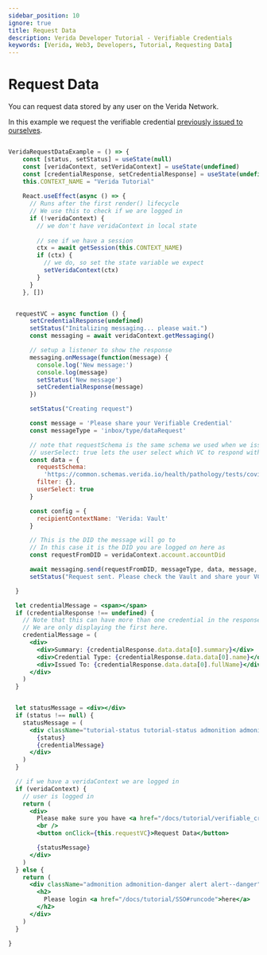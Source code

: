 ```yaml
---
sidebar_position: 10
ignore: true
title: Request Data
description: Verida Developer Tutorial - Verifiable Credentials
keywords: [Verida, Web3, Developers, Tutorial, Requesting Data]
---
```


# Request Data

You can request data stored by any user on the Verida Network. 

In this example we request the verifiable credential [previously issued to ourselves](/docs/tutorial/verifiable_credentials#runcode). 

```jsx live

VeridaRequestDataExample = () => {
    const [status, setStatus] = useState(null)
    const [veridaContext, setVeridaContext] = useState(undefined)
    const [credentialResponse, setCredentialResponse] = useState(undefined)
    this.CONTEXT_NAME = "Verida Tutorial"
  
    React.useEffect(async () => {
      // Runs after the first render() lifecycle
      // We use this to check if we are logged in
      if (!veridaContext) {
        // we don't have veridaContext in local state
  
        // see if we have a session
        ctx = await getSession(this.CONTEXT_NAME)
        if (ctx) {
          // we do, so set the state variable we expect
          setVeridaContext(ctx)
        }
      }
    }, [])


  requestVC = async function () {
      setCredentialResponse(undefined)
      setStatus("Initalizing messaging... please wait.")
      const messaging = await veridaContext.getMessaging()  

      // setup a listener to show the response
      messaging.onMessage(function(message) { 
        console.log('New message:')
        console.log(message)
        setStatus('New message')
        setCredentialResponse(message)
      })

      setStatus("Creating request")

      const message = 'Please share your Verifiable Credential'
      const messageType = 'inbox/type/dataRequest'

      // note that requestSchema is the same schema we used when we issued the VC
      // userSelect: true lets the user select which VC to respond with
      const data = {
        requestSchema: 
          'https://common.schemas.verida.io/health/pathology/tests/covid19/pcr/v0.1.0/schema.json', 
        filter: {},
        userSelect: true
      }

      const config = {
        recipientContextName: 'Verida: Vault'
      }

      // This is the DID the message will go to
      // In this case it is the DID you are logged on here as
      const requestFromDID = veridaContext.account.accountDid

      await messaging.send(requestFromDID, messageType, data, message, config)
      setStatus("Request sent. Please check the Vault and share your VC")

  }    

  let credentialMessage = <span></span>
  if (credentialResponse !== undefined) {
    // Note that this can have more than one credential in the response
    // We are only displaying the first here. 
    credentialMessage = (
      <div>
        <div>Summary: {credentialResponse.data.data[0].summary}</div>
        <div>Credential Type: {credentialResponse.data.data[0].name}</div>
        <div>Issued To: {credentialResponse.data.data[0].fullName}</div>
      </div>
    )
  }


  let statusMessage = <div></div>
  if (status !== null) {
    statusMessage = (
      <div className="tutorial-status tutorial-status admonition admonition-info alert alert--info">
        {status}
        {credentialMessage}
      </div>
    )
  }    

  // if we have a veridaContext we are logged in
  if (veridaContext) {
    // user is logged in
    return (
      <div>
        Please make sure you have <a href="/docs/tutorial/verifiable_credentials#runcode">issued yourself a verifiable credential</a> before requesting it. 
        <br />
        <button onClick={this.requestVC}>Request Data</button>

        {statusMessage}
      </div>
    )
  } else {
    return (
      <div className="admonition admonition-danger alert alert--danger">
        <h2>
          Please login <a href="/docs/tutorial/SSO#runcode">here</a>
        </h2>
      </div>
    )
  }

}
  
```


<!-- this is a target so we can link to the end of the code block -->

<a name="runcode">&nbsp;</a>
